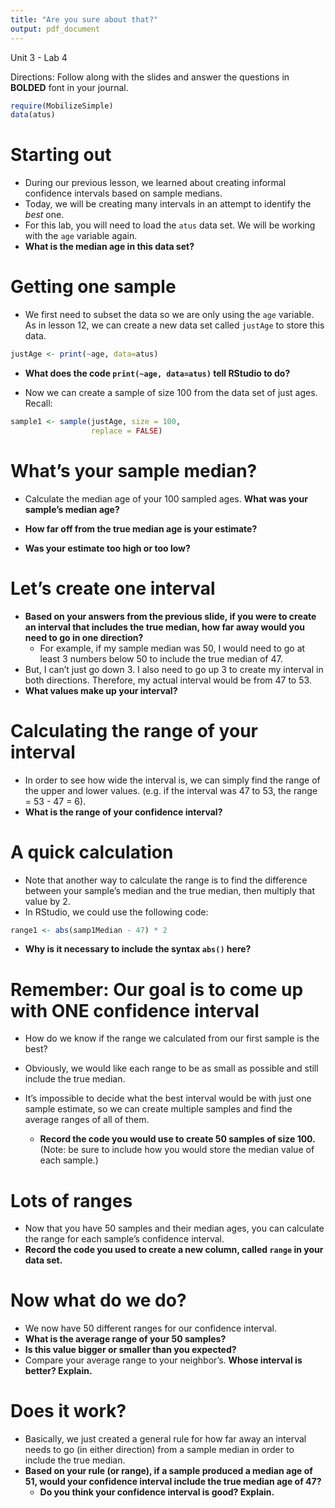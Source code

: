 ```yaml
---
title: "Are you sure about that?"
output: pdf_document
---
```

Unit 3 - Lab 4

Directions: Follow along with the slides and answer the questions in **BOLDED** font in your journal.
```r
require(MobilizeSimple)
data(atus)
```

Starting out
========================

- During our previous lesson, we learned about creating informal confidence intervals based on sample medians. 
- Today, we will be creating many intervals in an attempt to identify the _best_ one.
- For this lab, you will need to load the `atus` data set. We will be working with the `age` variable again.
- **What is the median age in this data set?**

Getting one sample
========================

- We first need to subset the data so we are only using the `age` variable. As in lesson 12, we can create a new data set called `justAge` to store this data.

```r
justAge <- print(~age, data=atus)
```

- **What does the code `print(~age, data=atus)` tell RStudio to do?**

- Now we can create a sample of size 100 from the data set of just ages. Recall:

```r
sample1 <- sample(justAge, size = 100, 
                  replace = FALSE)
```


What's your sample median?
========================
- Calculate the median age of your 100 sampled ages. **What was your sample's median age?**

- **How far off from the true median age is your estimate?**
- **Was your estimate too high or too low?**


Let's create one interval
========================

- **Based on your answers from the previous slide, if you were to create an interval that includes the true median, how far away would you need to go in one direction?**
  - For example, if my sample median was 50, I would need to go at least 3 numbers below 50 to include the true median of 47.
- But, I can't just go down 3. I also need to go up 3 to create my interval in both directions. Therefore, my actual interval would be from 47 to 53.
- **What values make up your interval?**


Calculating the range of your interval
========================

- In order to see how wide the interval is, we can simply find the range of the upper and lower values. (e.g. if the interval was 47 to 53, the range = 53 - 47 = 6).
- **What is the range of your confidence interval?**


A quick calculation
========================

- Note that another way to calculate the range is to find the difference between your sample's median and the true median, then multiply that value by 2.
- In RStudio, we could use the following code:

```r
range1 <- abs(samp1Median - 47) * 2
```

- **Why is it necessary to include the syntax `abs()` here?**


Remember: Our goal is to come up with ONE confidence interval
========================

- How do we know if the range we calculated from our first sample is the best?
- Obviously, we would like each range to be as small as possible and still include the true median.

- It's impossible to decide what the best interval would be with just one sample estimate, so we can create multiple samples and find the average ranges of all of them.
  - **Record the code you would use to create 50 samples of size 100.** (Note: be sure to include how you would store the median value of each sample.)
  
  
Lots of ranges
=========================

- Now that you have 50 samples and their median ages, you can calculate the range for each sample's confidence interval.
- **Record the code you used to create a new column, called `range` in your data set.**


Now what do we do?
=========================

- We now have 50 different ranges for our confidence interval.
- **What is the average range of your 50 samples?**
- **Is this value bigger or smaller than you expected?**
- Compare your average range to your neighbor's. **Whose interval is better? Explain.**


Does it work?
=========================

- Basically, we just created a general rule for how far away an interval needs to go (in either direction) from a sample median in order to include the true median.
- **Based on your rule (or range), if a sample produced a median age of 51, would your confidence interval include the true median age of 47?**
  - **Do you think your confidence interval is good? Explain.**



